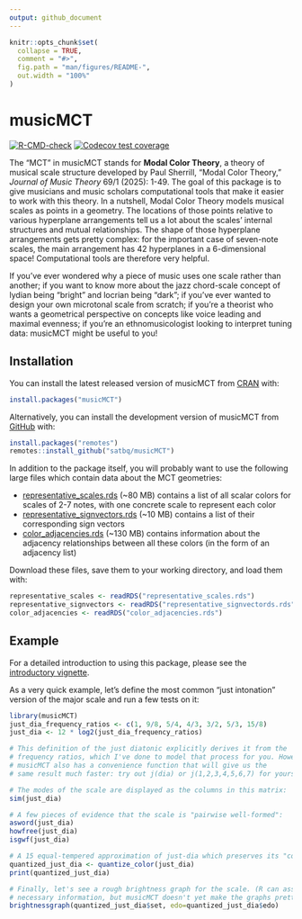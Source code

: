 ```yaml
---
output: github_document
---
```


<!-- README.md is generated from README.Rmd. Please edit that file -->

```r
knitr::opts_chunk$set(
  collapse = TRUE,
  comment = "#>",
  fig.path = "man/figures/README-",
  out.width = "100%"
)
```

# musicMCT

<!-- badges: start -->
[![R-CMD-check](https://github.com/satbq/musicMCT/actions/workflows/R-CMD-check.yaml/badge.svg)](https://github.com/satbq/musicMCT/actions/workflows/R-CMD-check.yaml)
[![Codecov test coverage](https://codecov.io/gh/satbq/musicMCT/graph/badge.svg)](https://app.codecov.io/gh/satbq/musicMCT)
<!-- badges: end -->

The "MCT" in musicMCT stands for **Modal Color Theory**, a theory of musical scale structure developed
by Paul Sherrill, "Modal Color Theory," *Journal of Music Theory* 69/1 (2025): 1-49. The goal of this
package is to give musicians and music scholars computational tools that make it easier to work with
this theory. In a nutshell, Modal Color Theory models musical scales as points in a geometry. The locations
of those points relative to various hyperplane arrangements tell us a lot about the scales' internal
structures and mutual relationships. The shape of those hyperplane arrangements gets pretty complex: for
the important case of seven-note scales, the main arrangement has 42 hyperplanes in a 6-dimensional space!
Computational tools are therefore very helpful.

If you've ever wondered why a piece of music uses one scale rather than another; if you want to know more
about the jazz chord-scale concept of lydian being "bright" and locrian being "dark"; if you've ever wanted to
design your own microtonal scale from scratch; if you're a theorist who wants a geometrical perspective
on concepts like voice leading and maximal evenness; if you're an ethnomusicologist looking to interpret
tuning data: musicMCT might be useful to you!

## Installation

You can install the latest released version of musicMCT from [CRAN](https://CRAN.R-project.org/) with:

```r
install.packages("musicMCT")
```

Alternatively, you can install the development version of musicMCT from [GitHub](https://github.com/) with:

```r
install.packages("remotes")
remotes::install_github("satbq/musicMCT")
```


In addition to the package itself, you will probably want to use the following large files which contain
data about the MCT geometries:

* [representative_scales.rds](https://github.com/satbq/modalcolortheory/blob/main/representative_scales.rds) (~80 MB) contains a list of all scalar colors for scales of 2-7 notes, with one concrete scale to represent each color
* [representative_signvectors.rds](https://github.com/satbq/modalcolortheory/blob/main/representative_signvectors.rds) (~10 MB) contains a list of their corresponding sign vectors
* [color_adjacencies.rds](https://github.com/satbq/modalcolortheory/blob/main/color_adjacencies.rds) (~130 MB) contains information about the adjacency relationships between all these colors (in the form of an adjacency list)

Download these files, save them to your working directory, and load them with:

```r
representative_scales <- readRDS("representative_scales.rds")
representative_signvectors <- readRDS("representative_signvectords.rds")
color_adjacencies <- readRDS("color_adjacencies.rds")
```

## Example

For a detailed introduction to using this package, please see the [introductory vignette](https://satbq.github.io/musicMCT/articles/musicMCT.html).

As a very quick example, let's define the most common "just intonation" version of the major scale 
and run a few tests on it:

```r
library(musicMCT)
just_dia_frequency_ratios <- c(1, 9/8, 5/4, 4/3, 3/2, 5/3, 15/8)
just_dia <- 12 * log2(just_dia_frequency_ratios)

# This definition of the just diatonic explicitly derives it from the 
# frequency ratios, which I've done to model that process for you. However,
# musicMCT also has a convenience function that will give us the 
# same result much faster: try out j(dia) or j(1,2,3,4,5,6,7) for yourself.

# The modes of the scale are displayed as the columns in this matrix:
sim(just_dia)

# A few pieces of evidence that the scale is "pairwise well-formed":
asword(just_dia)
howfree(just_dia)
isgwf(just_dia)

# A 15 equal-tempered approximation of just-dia which preserves its "color":
quantized_just_dia <- quantize_color(just_dia)
print(quantized_just_dia)

# Finally, let's see a rough brightness graph for the scale. (R can assemble the
# necessary information, but musicMCT doesn't yet make the graphs pretty!)
brightnessgraph(quantized_just_dia$set, edo=quantized_just_dia$edo)
```
